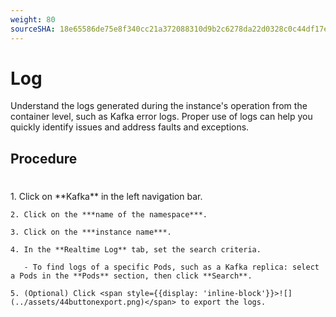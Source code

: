 ```yaml
---
weight: 80
sourceSHA: 18e65586de75e8f340cc21a372088310d9b2c6278da22d0328c0c44df17e6896
---
```


# Log

Understand the logs generated during the instance's operation from the container level, such as Kafka error logs. Proper use of logs can help you quickly identify issues and address faults and exceptions.

## Procedure

#

<Tabs>
  <Tab label="Web Console">
    1. Click on **Kafka** in the left navigation bar.

    2. Click on the ***name of the namespace***.

    3. Click on the ***instance name***.

    4. In the **Realtime Log** tab, set the search criteria.

       - To find logs of a specific Pods, such as a Kafka replica: select a Pods in the **Pods** section, then click **Search**.

    5. (Optional) Click <span style={{display: 'inline-block'}}>![](../assets/44buttonexport.png)</span> to export the logs.
  </Tab>
</Tabs>
